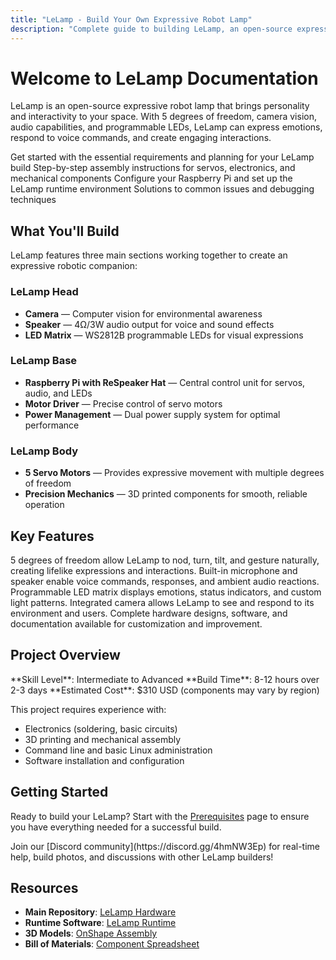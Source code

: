 ```yaml
---
title: "LeLamp - Build Your Own Expressive Robot Lamp"
description: "Complete guide to building LeLamp, an open-source expressive robot lamp with 5 degrees of freedom, camera, audio, and programmable LEDs"
---
```


# Welcome to LeLamp Documentation

LeLamp is an open-source expressive robot lamp that brings personality and interactivity to your space. With 5 degrees of freedom, camera vision, audio capabilities, and programmable LEDs, LeLamp can express emotions, respond to voice commands, and create engaging interactions.

<CardGroup cols={2}>
  <Card title="Quick Start" icon="rocket" href="/prerequisites">
    Get started with the essential requirements and planning for your LeLamp build
  </Card>
  <Card title="Hardware Setup" icon="wrench" href="/servo-setup">
    Step-by-step assembly instructions for servos, electronics, and mechanical components
  </Card>
  <Card title="Software Configuration" icon="code" href="/raspberry-pi-setup">
    Configure your Raspberry Pi and set up the LeLamp runtime environment
  </Card>
  <Card title="Troubleshooting" icon="bug" href="/troubleshooting">
    Solutions to common issues and debugging techniques
  </Card>
</CardGroup>

## What You'll Build

LeLamp features three main sections working together to create an expressive robotic companion:

### LeLamp Head
- **Camera** — Computer vision for environmental awareness
- **Speaker** — 4Ω/3W audio output for voice and sound effects
- **LED Matrix** — WS2812B programmable LEDs for visual expressions

### LeLamp Base
- **Raspberry Pi with ReSpeaker Hat** — Central control unit for servos, audio, and LEDs
- **Motor Driver** — Precise control of servo motors
- **Power Management** — Dual power supply system for optimal performance

### LeLamp Body
- **5 Servo Motors** — Provides expressive movement with multiple degrees of freedom
- **Precision Mechanics** — 3D printed components for smooth, reliable operation

## Key Features

<AccordionGroup>
  <Accordion title="Expressive Movement">
    5 degrees of freedom allow LeLamp to nod, turn, tilt, and gesture naturally, creating lifelike expressions and interactions.
  </Accordion>
  
  <Accordion title="Audio Interaction">
    Built-in microphone and speaker enable voice commands, responses, and ambient audio reactions.
  </Accordion>
  
  <Accordion title="Visual Expression">
    Programmable LED matrix displays emotions, status indicators, and custom light patterns.
  </Accordion>
  
  <Accordion title="Computer Vision">
    Integrated camera allows LeLamp to see and respond to its environment and users.
  </Accordion>
  
  <Accordion title="Open Source">
    Complete hardware designs, software, and documentation available for customization and improvement.
  </Accordion>
</AccordionGroup>

## Project Overview

<Info>
**Skill Level**: Intermediate to Advanced  
**Build Time**: 8-12 hours over 2-3 days  
**Estimated Cost**: $310 USD (components may vary by region)
</Info>

This project requires experience with:
- Electronics (soldering, basic circuits)
- 3D printing and mechanical assembly
- Command line and basic Linux administration
- Software installation and configuration

## Getting Started

Ready to build your LeLamp? Start with the [Prerequisites](/prerequisites) page to ensure you have everything needed for a successful build.

<Tip>
Join our [Discord community](https://discord.gg/4hmNW3Ep) for real-time help, build photos, and discussions with other LeLamp builders!
</Tip>

## Resources

- **Main Repository**: [LeLamp Hardware](https://github.com/humancomputerlab/le_lamp)
- **Runtime Software**: [LeLamp Runtime](https://github.com/humancomputerlab/lelamp_runtime)
- **3D Models**: [OnShape Assembly](https://cad.onshape.com/documents/16c9706360b5ad34f9c8db49/w/2edfa54c83253c120fbc9e58/e/a35eec618cd78ea5d74bf01b)
- **Bill of Materials**: [Component Spreadsheet](https://docs.google.com/spreadsheets/d/1C50qqSxJjCHEnh6j_Dcfx8JzyLlGobKSOYA0ePJUDVk/edit?gid=1580017414#gid=1580017414)